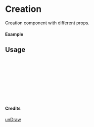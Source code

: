 
<Meta of={Creation} title="unDraw/Creation" />

# Creation

Creation component with different props.

#### Example

<Canvas of={Creation.Primary} />

## Usage

```ts
import { Creation } from "yadl-ui";

const Example = () => {
  return (
      <Creation />
  );
};

export default Example;
```

#### Credits
[unDraw](https://undraw.co/illustrations)
